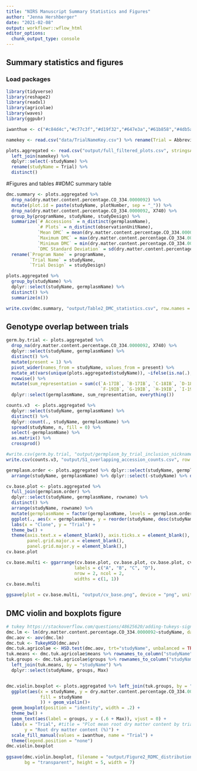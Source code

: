 ```yaml
---
title: "NIRS Manuscript Summary Statistics and Figures"
author: "Jenna Hershberger"
date: "2021-02-08"
output: workflowr::wflow_html
editor_options:
  chunk_output_type: console
---
```


## Summary statistics and figures

### Load packages
```r
library(tidyverse)
library(reshape2)
library(readxl)
library(agricolae)
library(waves)
library(ggpubr)

iwanthue <- c("#c84d4c","#c77c3f","#d19f32","#647e3a","#61b858","#4db5a4","#6585cc","#975fc7","#c575a1","#cf4391")

namekey <- read.csv("data/TrialNameKey.csv") %>% rename(Trial = Abbreviated.Trial.Name) 
```

```r
plots.aggregated <- read.csv("output/full_filtered_plots.csv", stringsAsFactors = F) %>% 
  left_join(namekey) %>% 
  dplyr::select(-studyName) %>% 
  rename(studyName = Trial) %>% 
  distinct()
```

#Figures and tables
##DMC summary table
```r
dmc.summary <- plots.aggregated %>% 
  drop_na(dry.matter.content.percentage.CO_334.0000092) %>% 
  mutate(plot.id = paste(studyName, plotNumber, sep = "_")) %>% 
  drop_na(dry.matter.content.percentage.CO_334.0000092, X740) %>% 
  group_by(programName, studyName, studyDesign) %>% 
  summarize(`# Accessions` = n_distinct(germplasmName), 
            `# Plots` = n_distinct(observationUnitName),             
            `Mean DMC` = mean(dry.matter.content.percentage.CO_334.0000092), 
            `Maximum DMC` = max(dry.matter.content.percentage.CO_334.0000092), 
            `Minimum DMC` = min(dry.matter.content.percentage.CO_334.0000092), 
            `DMC Standard Deviation` = sd(dry.matter.content.percentage.CO_334.0000092)) %>% 
  rename(`Program Name` = programName, 
         `Trial Name` = studyName,
         `Trial Design` = studyDesign)

plots.aggregated %>% 
  group_by(studyName) %>% 
  dplyr::select(studyName, germplasmName) %>% 
  distinct() %>% 
  summarize(n())

write.csv(dmc.summary, "output/Table2_DMC_statistics.csv", row.names = F)
```

## Genotype overlap between trials
```r
germ.by.trial <- plots.aggregated %>%
  drop_na(dry.matter.content.percentage.CO_334.0000092, X740) %>%
  dplyr::select(studyName, germplasmName) %>%
  distinct() %>% 
  mutate(present = 1) %>% 
  pivot_wider(names_from = studyName, values_from = present) %>% 
  mutate_at(vars(unique(plots.aggregated$studyName)), ~ifelse(is.na(.), 0, 1)) %>% 
  rowwise() %>% 
  mutate(sum_representation = sum(c(`A-17IB`, `B-17IB`, `C-18IB`, `D-18IB`, `E-18IB`, 
                                    `F-19IB`, `G-19IB`, `H-19IB`, `I-19IK`, `J-19IK`))) %>% 
  dplyr::select(germplasmName, sum_representation, everything())

counts.v3  <- plots.aggregated %>%
  dplyr::select(studyName, germplasmName) %>%
  distinct() %>%
  dplyr::count(., studyName, germplasmName) %>%
  spread(studyName, n, fill = 0) %>%
  select(-germplasmName) %>%
  as.matrix() %>%
  crossprod()

#write.csv(germ.by.trial, "output/germplasm_by_trial_inclusion_nicknames.csv", row.names = F)
write.csv(counts.v3, "output/S1_overlapping_accession_counts.csv", row.names = T)
```

```r
germplasm.order <- plots.aggregated %>% dplyr::select(studyName, germplasmName) %>% 
  arrange(studyName, germplasmName) %>% dplyr::select(-studyName) %>% distinct() %>% rownames_to_column()

cv.base.plot <- plots.aggregated %>% 
  full_join(germplasm.order) %>% 
  dplyr::select(studyName, germplasmName, rowname) %>% 
  distinct() %>% 
  arrange(studyName, rowname) %>% 
  mutate(germplasmName = factor(germplasmName, levels = germplasm.order$germplasmName)) %>% 
  ggplot(., aes(x = germplasmName, y = reorder(studyName, desc(studyName)))) + geom_tile() + 
  labs(x = "Clone", y = "Trial") +
  theme_bw() +
  theme(axis.text.x = element_blank(), axis.ticks.x = element_blank(),
        panel.grid.major.x = element_blank(),
        panel.grid.major.y = element_blank(),)
cv.base.plot

cv.base.multi <- ggarrange(cv.base.plot, cv.base.plot, cv.base.plot, cv.base.plot,
                          labels = c("A", "B", "C", "D"),
                          nrow = 2, ncol = 2,
                          widths = c(1, 1))
cv.base.multi

ggsave(plot = cv.base.multi, "output/cv_base.png", device = "png", units = "in", width = 10, height = 6)
```

## DMC violin and boxplots figure
```r
# tukey https://stackoverflow.com/questions/48625620/adding-tukeys-significance-letters-to-boxplot
dmc.lm <- lm(dry.matter.content.percentage.CO_334.0000092~studyName, data = plots.aggregated)
dmc.aov <- aov(dmc.lm)
dmc.tuk <- TukeyHSD(dmc.aov)
dmc.tuk.agricolae <- HSD.test(dmc.aov, trt="studyName", unbalanced = TRUE)
tuk.means <- dmc.tuk.agricolae$means %>% rownames_to_column("studyName")
tuk.groups <- dmc.tuk.agricolae$groups %>% rownames_to_column("studyName") %>%  
  left_join(tuk.means, by = "studyName") %>% 
  dplyr::select(studyName, groups, Max) 


dmc.violin.boxplot <- plots.aggregated %>% left_join(tuk.groups, by = "studyName") %>% 
  ggplot(aes(x = studyName, y = dry.matter.content.percentage.CO_334.0000092, 
             fill = studyName
             )) + geom_violin()+
  geom_boxplot(position = "identity", width = .2) + 
  theme_bw() + 
  geom_text(aes(label = groups, y = (.6 + Max)), vjust = 0) +
  labs(x = "Trial", #title = "Plot mean root dry matter content by trial", 
       y = "Root dry matter content (%)") +
  scale_fill_manual(values = iwanthue, name = "Trial") +
  theme(legend.position = "none")
dmc.violin.boxplot
                                                                                                            
ggsave(dmc.violin.boxplot, filename = "output/Figure2_RDMC_distributions.png",  
       bg = "transparent", height = 5, width = 7)
```
